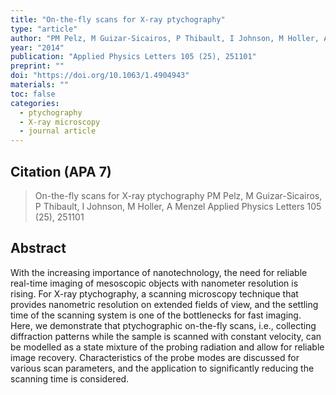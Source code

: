 ```yaml
---
title: "On-the-fly scans for X-ray ptychography"
type: "article"
author: "PM Pelz, M Guizar-Sicairos, P Thibault, I Johnson, M Holler, A Menzel"
year: "2014"
publication: "Applied Physics Letters 105 (25), 251101"
preprint: ""
doi: "https://doi.org/10.1063/1.4904943"
materials: ""
toc: false
categories:
  - ptychography
  - X-ray microscopy
  - journal article
---
```


## Citation (APA 7)

> On-the-fly scans for X-ray ptychography
PM Pelz, M Guizar-Sicairos, P Thibault, I Johnson, M Holler, A Menzel
Applied Physics Letters 105 (25), 251101


## Abstract

With the increasing importance of nanotechnology, the need for reliable real-time imaging of mesoscopic objects with nanometer resolution is rising. For X-ray ptychography, a scanning microscopy technique that provides nanometric resolution on extended fields of view, and the settling time of the scanning system is one of the bottlenecks for fast imaging. Here, we demonstrate that ptychographic on-the-fly scans, i.e., collecting diffraction patterns while the sample is scanned with constant velocity, can be modelled as a state mixture of the probing radiation and allow for reliable image recovery. Characteristics of the probe modes are discussed for various scan parameters, and the application to significantly reducing the scanning time is considered.

